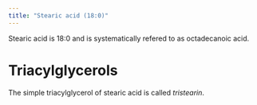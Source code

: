 ```yaml
---
title: "Stearic acid (18:0)"
---
```



Stearic acid is 18:0 and is systematically refered to as octadecanoic acid.


# Triacylglycerols

The simple triacylglycerol of stearic acid is called *tristearin*.